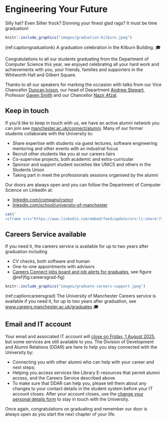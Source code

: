 # Engineering Your Future {#graduating}

Silly hat? Even Sillier frock? Donning your finest glad rags? It must be time graduation!

```r
knitr::include_graphics("images/graduation-kilburn.jpeg")
```

(ref:captiongraduationk) A graduation celebration in the Kilburn Building. 🎓

Congratulations to all our students graduating from the Department of Computer Science this year, we enjoyed celebrating all your hard work and achievements with you, your friends, families and supporters in the Whitworth Hall and Gilbert Square.

Thanks to all our speakers for marking the occasion with talks from our Vice Chancellor [Duncan Ivison](https://en.wikipedia.org/wiki/Duncan_Ivison), our head of Department [Andrew Stewart](https://research.manchester.ac.uk/en/persons/andrew.j.stewart), Professor [Gaven Smith](https://raeng.org.uk/about-us/fellowship/new-fellows-2022/gaven-smith-freng/) and our Chancellor [Nazir Afzal](https://en.wikipedia.org/wiki/Nazir_Afzal).


## Keep in touch {#keepintouch}

If you'd like to keep in touch with us, we have an active alumni network you can join see [manchester.ac.uk/connect/alumni](https://www.manchester.ac.uk/connect/alumni). Many of our former students collaborate with the University to:

* Share expertise with students via guest lectures, software engineering mentoring and other events with an industrial focus 
* Recruit other students like you at our careers fairs
* Co-supervise projects, both academic and extra-curricular
* Sponsor and support student societies like UNICS and others in the Students Union 
* Taking part in meet the professionals sessions organised by the alumni    

Our doors are always open and you can follow the Department of Computer Science on LinkedIn at:

* [linkedin.com/company/csmcr](http://linkedin.com/company/csmcr) 
* [linkedin.com/school/university-of-manchester](https://uk.linkedin.com/school/university-of-manchester)

```r
cat('
<iframe src="https://www.linkedin.com/embed/feed/update/urn:li:share:7348743943410343936" height="794" width="504" frameborder="0" allowfullscreen="" title="Embedded post"></iframe>')
```

## Careers Service available {#posgraduation}

If you need it, the careers service is available for up to two years after graduation including 

* CV checks, both software and human
* One-to-one appointments with advisors
* [Careers Connect jobs board and job alerts for graduates](https://www.careers.manchester.ac.uk/graduates/graduate-careerconnect), see figure \@ref(fig:careersgrad-fig)

```r
knitr::include_graphics("images/graduate-careers-support.jpeg")
```

(ref:captioncareersgrad) The University of Manchester Careers service is available if you need it, for up to two years after graduation, see [www.careers.manchester.ac.uk/graduates](https://www.careers.manchester.ac.uk/graduates) 🎓

## Email and IT account {#itaccount}

Your email and associated IT account will [close on Friday, 1 August 2025](https://www.itservices.manchester.ac.uk/students/leaving/), but some services are still available to you. The Division of Development and Alumni Relations (DDAR) are here to help you stay connected with the University by: 

* Connecting you with other alumni who can help with your career and next steps;
* Helping you access services like Library E-resources that permit alumni access, and the Careers Service described above.
* To make sure that DDAR can help you, please tell them about any changes to your contact details in the student system before your IT account closes. After your account closes, use the [change your personal details form](https://www.manchester.ac.uk/connect/alumni/update-details/) to stay in touch with the University.

Once again, congratulations on graduating and remember our door is always open as you start the next chapter of your life. 